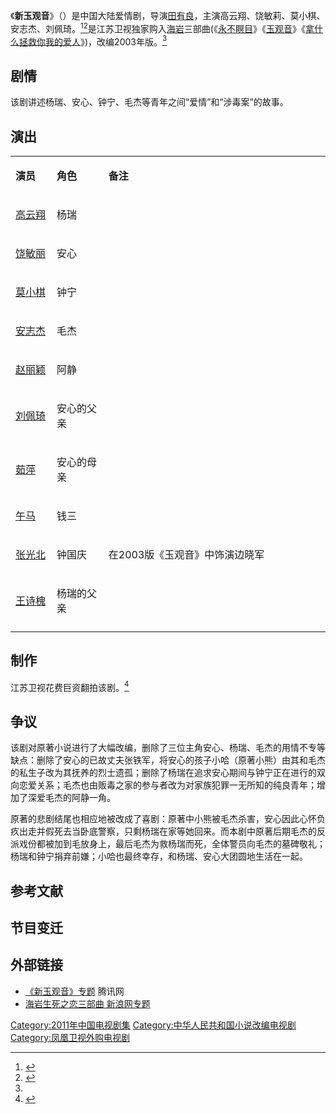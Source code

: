 {{Otheruses|subject=中国大陆电视剧《新玉观音》|other=其他同名条目|玉观音}}
{{电视节目信息框
| 名称     = 新玉观音
| 别名     = 
| 英文名称 = ''{{lang|en|Goddess of Mercy}}''
| 图片     = Goddess of Mercy poster.jpg
| 图说     = 海报
| 分类     = 爱情剧
| 原创者   = 海岩
| 导演     = [[田有良|田有良]]
| 监制     = 
| 出品人   = 周莉
| 编剧     = 海岩
| 制作人   = 
| 摄影     = 
| 演出     = {{ubl|高云翔|饶敏莉|莫小棋|安志杰|刘佩琦}}
| 配音     =
| 旁白     = 
| 主题曲   = 
| 片尾曲   = 
| 插曲     = 
| 地区     = {{CHNML}}
| 语言     = 普通话
| 集数     = 32集
| 每集长   = 45分钟
| 制作公司 = 
| 首播地区 = {{CHNML}}
| 电视网   = [[江苏卫视|江苏卫视]]
| 开始     = 2011年4月23日
| 结束     = 5月
| 先于     = 
| 后于     = 
| 相关剧集 = 
| 官方网站 = 
}}
《'''新玉观音'''》（{{lang-en|''Goddess of Mercy''}}）是中国大陆爱情剧，导演[[田有良|田有良]]，主演高云翔、饶敏莉、莫小棋、安志杰、刘佩琦。<ref>{{cite news |title=《新拯救》播出大结局 《新玉观音》临阵接档 |url=http://ent.sina.com.cn/v/m/2011-04-22/22323289658.shtml |accessdate=2020-11-27 |work=新浪 |date=2011-04-22 |archive-date=2020-12-07 |archive-url=https://web.archive.org/web/20201207010148/http://ent.sina.com.cn/v/m/2011-04-22/22323289658.shtml |dead-url=no }}</ref><ref name="tomato">{{cite news |author1=罗攀 |title=“新玉观音”导演曝曾教孙俪演戏 邓超为其学生 |url=http://www.chinanews.com/yl/2011/04-29/3008249.shtml |accessdate=2020-11-27 |work=中国新闻网 |date=2011-04-29 |archive-date=2020-12-04 |archive-url=https://web.archive.org/web/20201204141554/http://www.chinanews.com/yl/2011/04-29/3008249.shtml |dead-url=no }}</ref>是江苏卫视独家购入[[海岩|海岩]]三部曲(《[[永不瞑目|永不瞑目]]》《[[玉观音_(2003年电视剧)|玉观音]]》《[[拿什么拯救你我的爱人|拿什么拯救你我的爱人]]》)，改编2003年版。<ref name="tomato"/>

== 剧情 ==
该剧讲述杨瑞、安心、钟宁、毛杰等青年之间“爱情”和“涉毒案”的故事。

== 演出 ==
{|class="wikitable" width="42%"
|- style="background:cornflowerblue; color:white" align=center
|style="width:5%"|'''演员'''||style="width:7%"|'''角色'''||style="width:30%"|'''备注'''
|-
| [[高云翔|高云翔]] || 杨瑞 ||
|-
| [[饶敏丽|饶敏丽]] || 安心 ||
|- 
| [[莫小棋|莫小棋]] || 钟宁 ||
|- 
| [[安志杰|安志杰]] || 毛杰 ||
|-
| [[赵丽颖|赵丽颖]] || 阿静 ||
|-
| [[刘佩琦|刘佩琦]] || 安心的父亲||
|- 
| [[茹萍|茹萍]] || 安心的母亲 ||
|-
| [[午马|午马]] || 钱三 || 
|- 
| [[张光北|张光北]] || 钟国庆|| 在2003版《玉观音》中饰演边晓军
|-
| [[王诗槐|王诗槐]] || 杨瑞的父亲 || 
|-
|}

==制作==
江苏卫视花费巨资翻拍该剧。<ref>{{cite news |author1=梁烁 |title=《新玉观音》莫小棋版的钟宁以“坏”艳盖海清 |url=https://yule.sohu.com/20110510/n307179902.shtml |accessdate=2020-11-27 |work=搜狐 |date=2011-05-10 |archive-date=2020-12-05 |archive-url=https://web.archive.org/web/20201205091029/https://yule.sohu.com/20110510/n307179902.shtml |dead-url=no }}</ref>

==争议==
该剧对原著小说进行了大幅改编，删除了三位主角安心、杨瑞、毛杰的用情不专等缺点：删除了安心的已故丈夫张铁军，将安心的孩子小哈（原著小熊）由其和毛杰的私生子改为其抚养的烈士遗孤；删除了杨瑞在追求安心期间与钟宁正在进行的双向恋爱关系；毛杰也由贩毒之家的参与者改为对家族犯罪一无所知的纯良青年；增加了深爱毛杰的阿静一角。

原著的悲剧结尾也相应地被改成了喜剧：原著中小熊被毛杰杀害，安心因此心怀负疚出走并假死去当卧底警察，只剩杨瑞在家等她回来。而本剧中原著后期毛杰的反派戏份都被加到毛放身上，最后毛杰为救杨瑞而死，全体警员向毛杰的墓碑敬礼；杨瑞和钟宁捐弃前嫌；小哈也最终幸存，和杨瑞、安心大团圆地生活在一起。

==参考文献==
{{reflist}}

==节目变迁==
{{電視節目的變遷
|電視台= {{CHNML}} [[江苏卫视|江苏卫视]]
|播放檔次= 
|節目名稱= 新玉观音<br>（2011年4月23日—5月）
|上一節目= 新拿什么拯救你，我的爱人
|下一節目= 
}}

== 外部链接 ==
* [http://ent.qq.com/d/tv/10/9774/news.shtml 《新玉观音》专题] {{Wayback|url=http://ent.qq.com/d/tv/10/9774/news.shtml |date=20190620012127 }} 腾讯网
* [http://ent.sina.com.cn/f/v/sszlsb/  海岩生死之恋三部曲 新浪网专题] {{Wayback|url=http://ent.sina.com.cn/f/v/sszlsb/ |date=20190609070700 }}
{{江苏卫视电视剧}}
{{DEFAULTSORT:Xin新}}
[[Category:2011年中国电视剧集|Category:2011年中国电视剧集]]
[[Category:中华人民共和国小说改编电视剧|Category:中华人民共和国小说改编电视剧]]
[[Category:凤凰卫视外购电视剧|Category:凤凰卫视外购电视剧]]